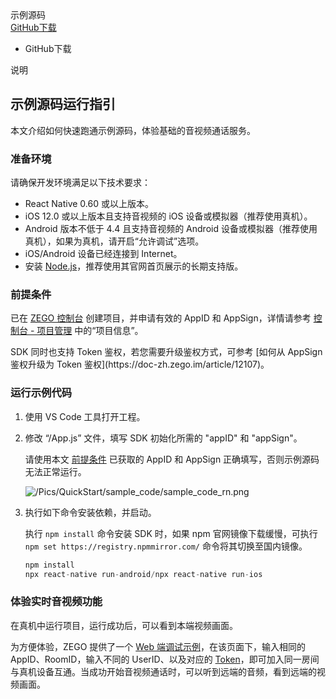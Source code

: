 <div class="sdk-download-wrapper download-area">
    <div class="sdk-download-item-wrapper">
      <div class="download-title">示例源码</div>
      <div class="download-selector">
        <div class="download-select-wrapper" style="padding-right: 0;">
          <a class="download-target-btn" href="javascript:void(0);">GitHub下载</a>
          <ul class="download-dropdown-list">
            <li data-href="https://github.com/zegoim/zego-express-example-topics-reactnative" class="dropdown-option">
              GitHub下载
            </li>
          </ul>
        </div>
      </div>
      <div class="download-tips">
        <span data-tip="此示例代码向用户展示了 SDK 中的初始化、登录房间以及基础推拉流等功能。通过顺序阅读快速开始章节中的文档并参考示例代码，相信用户也能快速让自己的 App 拥有音视频通讯的功能。"
          class="tip-trigger">说明</span>
      </div>
    </div>
  </div>


## 示例源码运行指引


本文介绍如何快速跑通示例源码，体验基础的音视频通话服务。

### 准备环境

请确保开发环境满足以下技术要求：

* React Native 0.60 或以上版本。
* iOS 12.0 或以上版本且支持音视频的 iOS 设备或模拟器（推荐使用真机）。
* Android 版本不低于 4.4 且支持音视频的 Android 设备或模拟器（推荐使用真机），如果为真机，请开启“允许调试”选项。
* iOS/Android 设备已经连接到 Internet。
* 安装 [Node.js](https://nodejs.org/en/)，推荐使用其官网首页展示的长期支持版。

### 前提条件

已在 [ZEGO 控制台](https://console.zego.im) 创建项目，并申请有效的 AppID 和 AppSign，详情请参考 [控制台 - 项目管理](https://doc-zh.zego.im/article/12107) 中的“项目信息”。

<Warning title="注意">
SDK 同时也支持 Token 鉴权，若您需要升级鉴权方式，可参考 [如何从 AppSign 鉴权升级为 Token 鉴权](https://doc-zh.zego.im/article/12107)。
</Warning>

### 运行示例代码

1. 使用 VS Code 工具打开工程。
2. 修改 “/App.js” 文件，填写 SDK 初始化所需的 "appID" 和 "appSign"。

    <div class="mk-warning">

    请使用本文 [前提条件](!DownloadDemo/DownloadDemo#1_2) 已获取的 AppID 和 AppSign 正确填写，否则示例源码无法正常运行。  
    </div>

    ![/Pics/QuickStart/sample_code/sample_code_rn.png](http://doc.oa.zego.im/Pics/QuickStart/sample_code/sample_code_rn.png)

3. 执行如下命令安装依赖，并启动。

    <div class="mk-warning">

    执行 `npm install` 命令安装 SDK 时，如果 npm 官网镜像下载缓慢，可执行 `npm set https://registry.npmmirror.com/` 命令将其切换至国内镜像。
    </div>

    ```javascript
    npm install
    npx react-native run-android/npx react-native run-ios
    ```

### 体验实时音视频功能

在真机中运行项目，运行成功后，可以看到本端视频画面。

为方便体验，ZEGO 提供了一个 [Web 端调试示例](https://zegodev.github.io/zego-express-webrtc-sample/assistDev/index.html)，在该页面下，输入相同的 AppID、RoomID，输入不同的 UserID、以及对应的 [Token](https://doc-zh.zego.im/article/16309)，即可加入同一房间与真机设备互通。当成功开始音视频通话时，可以听到远端的音频，看到远端的视频画面。

